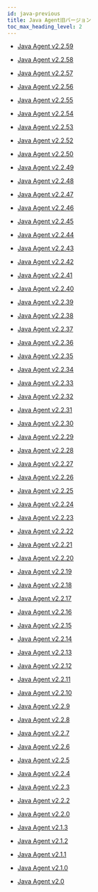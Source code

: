 ```yaml
---
id: java-previous
title: Java Agent旧バージョン
toc_max_heading_level: 2
---
```


- [Java Agent v2.2.59](java-2_2_59)

- [Java Agent v2.2.58](java-2_2_58)

- [Java Agent v2.2.57](java-2_2_57)

- [Java Agent v2.2.56](java-2_2_56)

- [Java Agent v2.2.55](java-2_2_55)

- [Java Agent v2.2.54](java-2_2_54)

- [Java Agent v2.2.53](java-2_2_53)

- [Java Agent v2.2.52](java-2_2_52)

- [Java Agent v2.2.50](java-2_2_50)

- [Java Agent v2.2.49](java-2_2_49)

- [Java Agent v2.2.48](java-2_2_48)

- [Java Agent v2.2.47](java-2_2_47)

- [Java Agent v2.2.46](java-2_2_46)

- [Java Agent v2.2.45](java-2_2_45)

- [Java Agent v2.2.44](java-2_2_44)

- [Java Agent v2.2.43](java-2_2_43)

- [Java Agent v2.2.42](java-2_2_42)

- [Java Agent v2.2.41](java-2_2_41)

- [Java Agent v2.2.40](java-2_2_40)

- [Java Agent v2.2.39](java-2_2_39)

- [Java Agent v2.2.38](java-2_2_38)

- [Java Agent v2.2.37](java-2_2_37)

- [Java Agent v2.2.36](java-2_2_36)

- [Java Agent v2.2.35](java-2_2_35)

- [Java Agent v2.2.34](java-2_2_34)

- [Java Agent v2.2.33](java-2_2_33)

- [Java Agent v2.2.32](java-2_2_32)

- [Java Agent v2.2.31](java-2_2_31)

- [Java Agent v2.2.30](java-2_2_30)

- [Java Agent v2.2.29](java-2_2_29)

- [Java Agent v2.2.28](java-2_2_28)

- [Java Agent v2.2.27](java-2_2_27)

- [Java Agent v2.2.26](java-2_2_26)

- [Java Agent v2.2.25](java-2_2_25)

- [Java Agent v2.2.24](java-2_2_24)

- [Java Agent v2.2.23](java-2_2_23)

- [Java Agent v2.2.22](java-2_2_22)

- [Java Agent v2.2.21](java-2_2_21)

- [Java Agent v2.2.20](java-2_2_20)

- [Java Agent v2.2.19](java-2_2_19)

- [Java Agent v2.2.18](java-2_2_18)

- [Java Agent v2.2.17](java-2_2_17)

- [Java Agent v2.2.16](java-2_2_16)

- [Java Agent v2.2.15](java-2_2_15)

- [Java Agent v2.2.14](java-2_2_14)

- [Java Agent v2.2.13](java-2_2_13)

- [Java Agent v2.2.12](java-2_2_12)

- [Java Agent v2.2.11](java-2_2_11)

- [Java Agent v2.2.10](java-2_2_10)

- [Java Agent v2.2.9](java-2_2_9)

- [Java Agent v2.2.8](java-2_2_8)

- [Java Agent v2.2.7](java-2_2_7)

- [Java Agent v2.2.6](java-2_2_6)

- [Java Agent v2.2.5](java-2_2_5)

- [Java Agent v2.2.4](java-2_2_4)

- [Java Agent v2.2.3](java-2_2_3)

- [Java Agent v2.2.2](java-2_2_2)

- [Java Agent v2.2.0](java-2_2_0)

- [Java Agent v2.1.3](java-2_1_3)

- [Java Agent v2.1.2](java-2_1_2)

- [Java Agent v2.1.1](java-2_1_1)

- [Java Agent v2.1.0](java-2_1_0)

- [Java Agent v2.0](java-2_0)
